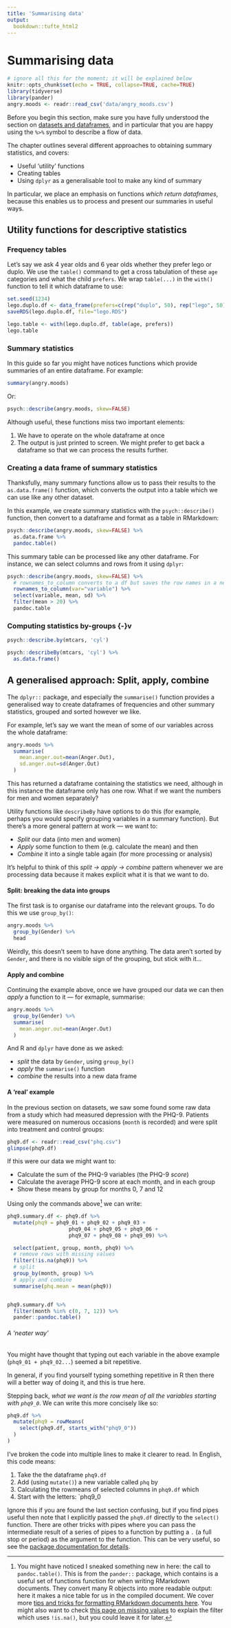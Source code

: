 ```yaml
---
title: 'Summarising data'
output: 
  bookdown::tufte_html2
---
```




# Summarising data {#summarising-data}



```r
# ignore all this for the moment; it will be explained below
knitr::opts_chunk$set(echo = TRUE, collapse=TRUE, cache=TRUE)
library(tidyverse)
library(pander)
angry.moods <- readr::read_csv('data/angry_moods.csv')
```


Before you begin this section, make sure you have fully understood the section on [datasets and dataframes](datasets.html), and in particular that you are happy using the `%>%` symbol to describe a flow of data.

The chapter outlines several different approaches to obtaining summary statistics, and covers:

- Useful 'utility' functions
- Creating tables
- Using `dplyr` as a generalisable tool to make any kind of summary


In particular, we place an emphasis on functions *which return dataframes*, because this enables us to process and present our summaries in useful ways.







## Utility functions for descriptive statistics {-}



### Frequency tables {- #frequency-tables}


Let's say we ask 4 year olds and 6 year olds whether they prefer lego or duplo. We use the `table()` command to get a cross tabulation of these `age` categories and what the child `prefers`. We wrap `table(...)` in the `with()` function to tell it which dataframe to use:

```r
set.seed(1234)
lego.duplo.df <- data_frame(prefers=c(rep("duplo", 50), rep("lego", 50)), age=c(rep("4 years", 38), rep("6 years", 42), rep("4 years", 20)) ) %>% sample_frac(., 1)
saveRDS(lego.duplo.df, file="lego.RDS")
```

```r
lego.table <- with(lego.duplo.df, table(age, prefers))
lego.table
```



### Summary statistics {-}


In this guide so far you might have notices functions which provide summaries of an entire dataframe. For example:

```r
summary(angry.moods)
```

Or:

```r
psych::describe(angry.moods, skew=FALSE)
```



Although useful, these functions miss two important elements:

1. We have to operate on the whole dataframe at once
2. The output is just printed to screen. We might prefer to get back a dataframe so that we can process the results further.



### Creating a data frame of summary statistics {-}

Thanksfully, many summary functions allow us to pass their results to the `as.data.frame()` function, which converts the output into a table which we can use like any other dataset.

In this example, we create summary statistics with the `psych::describe()` function, then convert to a dataframe and format as a table in RMarkdown:


```r
psych::describe(angry.moods, skew=FALSE) %>% 
  as.data.frame %>% 
  pandoc.table()
```


This summary table can be processed like any other dataframe. For instance, we can select columns and rows from it using `dplyr`:

```r
psych::describe(angry.moods, skew=FALSE) %>% 
  # rownames_to_column converts to a df but saves the row names in a new column
  rownames_to_column(var="variable") %>% 
  select(variable, mean, sd) %>% 
  filter(mean > 20) %>% 
  pandoc.table
```




### Computing statistics by-groups {-}v


```r
psych::describe.by(mtcars, 'cyl')
```



```r
psych::describeBy(mtcars, 'cyl') %>% 
  as.data.frame()
```




## A generalised approach: Split, apply, combine {- #split-apply-combine}

The  `dplyr::` package, and especially the `summarise()` function provides a generalised way to create dataframes of frequencies and other summary statistics, grouped and sorted however we like.

For example, let's say we want the mean of some of our variables across the whole dataframe:

```r
angry.moods %>% 
  summarise(
    mean.anger.out=mean(Anger.Out), 
    sd.anger.out=sd(Anger.Out)
  )
```


This has returned a dataframe containing the statistics we need, although in this instance the dataframe only has one row. What if we want the numbers for men and women separately?

Utility functions like `describeBy` have options to do this (for example, perhaps you would specify grouping variables in a summary function). But there's a more general pattern at work --- we want to:

- *Split* our data (into men and women)
- *Apply* some function to them (e.g. calculate the mean) and then
- *Combine* it into a single table again (for more processing or analysis)


It's helpful to think of this *split $\rightarrow$ apply $\rightarrow$ combine* pattern whenever we are processing data because it makes explicit what it is that we want to do.

#### Split: breaking the data into groups {-}

The first task is to organise our dataframe into the relevant groups. To do this we use `group_by()`:

```r
angry.moods %>% 
  group_by(Gender) %>% 
  head
```

Weirdly, this doesn't seem to have done anything. The data aren't sorted by `Gender`, and there is no visible sign of the grouping, but stick with it...



#### Apply and combine {-}
 
Continuing the example above, once we have grouped our data we can then *apply* a function to it — for exmaple, summarise:

```r
angry.moods %>% 
  group_by(Gender) %>% 
  summarise(
    mean.anger.out=mean(Anger.Out)
  )
```

And R and `dplyr` have done as we asked:

- *split* the data by `Gender`, using `group_by()`
- *apply* the `summarise()` function
- *combine* the results into a new data frame



#### A 'real' example {-}

In the previous section on datasets, we saw some found some raw data from a study which had measured depression with the PHQ-9. Patients were measured on numerous occasions (`month` is recorded) and were split into treatment and control groups:


```r
phq9.df <- readr::read_csv("phq.csv")
glimpse(phq9.df)
```



If this were our data we might want to:

- Calculate the sum of the PHQ-9 variables (the PHQ-9 *score*)
- Calculate the average PHQ-9 score at each month, and in each group
- Show these means by group for months 0, 7 and 12

Using only the commands above[^sneaked]  we can write:

[^sneaked]: You might have noticed I sneaked something new in here: the call to `pandoc.table()`. This is from the `pander::` package, which contains is a useful set of functions function for when writing RMarkdown documents. They convert many R objects into more readable output: here it makes a nice table for us in the compiled document.  We cover more [tips and tricks for formatting RMarkdown documents here](rmarkdown-tricks.html). You might also want to check [this page on missing values](missing-values.html) to explain the filter which uses `!is.na()`, but you could leave it for later.


```r
phq9.summary.df <- phq9.df %>% 
  mutate(phq9 = phq9_01 + phq9_02 + phq9_03 + 
                    phq9_04 + phq9_05 + phq9_06 + 
                    phq9_07 + phq9_08 + phq9_09) %>% 

  select(patient, group, month, phq9) %>% 
  # remove rows with missing values
  filter(!is.na(phq9)) %>% 
  # split
  group_by(month, group) %>% 
  # apply and combine
  summarise(phq.mean = mean(phq9))


phq9.summary.df %>% 
  filter(month %in% c(0, 7, 12)) %>% 
  pander::pandoc.table()
```



###### A 'neater way' {-}

You might have thought that typing out each variable in the above example (`phq9_01 + phq9_02...`) seemed a bit repetitive.

In general, if you find yourself typing something repetitive in R then there will a better way of doing it, and this is true here.

Stepping back, *what we want is the row mean of all the variables starting with `phq9_0`*. We can write this more concisely like so:

```r
phq9.df %>% 
  mutate(phq9 = rowMeans(
    select(phq9.df, starts_with("phq9_0"))
  )
)
```


I've broken the code into multiple lines to make it clearer to read. In English, this code means:

1. Take the the dataframe `phq9.df`
2. Add (using `mutate()`) a new variable called `phq` by
3. Calculating the rowmeans of selected columns in `phq9.df` which
4. Start with the letters: `phq9_0


[Ignore this if you are found the last section confusing, but if you find pipes useful then note that I explicitly passed the `phq9.df` directly to the `select()` function. There are other tricks with pipes where you can pass the intermediate result of a series of pipes to a function by putting a `.` (a full stop or period) as the argument to the function. This can be very useful, so see the [package documentation for details](https://github.com/tidyverse/magrittr).]{.explainer}








